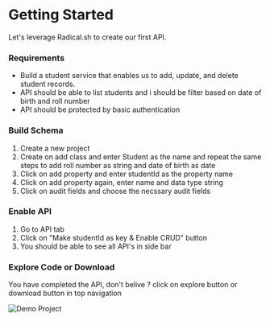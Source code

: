 

# Getting Started

Let's leverage Radical.sh to create our first API.

### Requirements  

* Build a student service that enables us to add, update, and delete student records.
* API should be able to list students and i should be filter based on date of birth and roll number
* API should be protected by basic authentication

### Build Schema

1. Create a new project
2. Create on add class and enter Student as the name and repeat the same steps to add roll number as string and date of birth as date
3. Click on add property and enter studentId as the property name
4. Click on add property again, enter name and data type string
5. Click on audit fields and choose the necssary audit fields 

### Enable API

1. Go to API tab
2. Click on "Make studentId as key & Enable CRUD" button
3. You should be able to see all API's in side bar

### Explore Code or Download

You have completed the API, don't belive ? click on explore button or download button in top navigation
 
![Demo Project](../images/demo.png)

